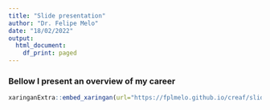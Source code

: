 ```yaml
---
title: "Slide presentation"
author: "Dr. Felipe Melo"
date: "18/02/2022"
output:
  html_document:
    df_print: paged
---
```



### Bellow I present an overview of my career

```r
xaringanExtra::embed_xaringan(url="https://fplmelo.github.io/creaf/slides/research_presentation.html#1", ratio = "16:9")
```
